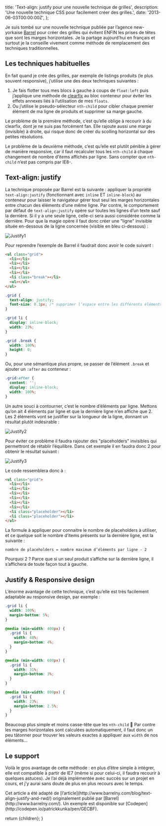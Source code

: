 

  title: 'Text-align: justify pour une nouvelle technique de grilles',
  description: 'Une nouvelle technique CSS pour facilement créer des grilles.',
  date: '2013-06-03T00:00:00Z',
};

Je suis tombé sur une nouvelle technique publiée par l’agence new-yorkaise [Barrel](http://www.barrelny.com/) pour créer des grilles qui évitent ENFIN les prises de têtes que sont les marges horizontales. Je la partage aujourd’hui en français et surtout je la conseille vivement comme méthode de remplacement des techniques traditionnelles.

## Les techniques habituelles

En fait quand je crée des grilles, par exemple de listings produits (le plus souvent responsive), j’utilise une des deux techniques suivantes :

1. Je fais flotter tous mes blocs à gauche à coups de `float:left` puis j’applique une méthode de [clearfix](http://nicolasgallagher.com/micro-clearfix-hack/) au bloc conteneur pour éviter les effets annexes liés à l’utilisation de mes `floats`.
2. Ou j’utilise le pseudo-sélecteur `nth-child` pour cibler chaque premier élément de ma ligne de produits et supprimer sa marge gauche.

Le problème de la première méthode, c’est qu’elle oblige à recourir à du clearfix, dont je ne suis pas forcément fan. Elle rajoute aussi une marge (invisible) à droite, qui risque donc de créer du scolling horizontal sur des petites résolutions.

Le problème de la deuxième méthode, c’est qu’elle est plutôt pénible à gérer de manière responsive, car il faut recalculer tous les `nth-child` à chaque changement de nombre d’items affichés par ligne. Sans compter que `nth-child` n’est pas compris par IE8-.

## Text-align: justify

La technique proposée par Barrel est la suivante : appliquer la propriété `text-align:justify` (fonctionnant avec `inline` ET `inline-block`) au conteneur pour laisser le navigateur gérer tout seul les marges horizontales entre chacun des éléments d’une même ligne. Par contre, le comportement par défaut de `text-align:justify` opère sur toutes les lignes d’un texte sauf la dernière. Si il y a une seule ligne, celle-ci sera aussi considérée comme la dernière. Pour que la magie opère il faut donc créer une "ligne" invisible située en-dessous de la ligne concernée (visible en bleu ci-dessous) :

<Image src="/images/justify-1.jpg" alt="Justify1" width={666} height={224} />

Pour reprendre l’exemple de Barrel il faudrait donc avoir le code suivant :

```html
<ul class="grid">
  <li></li>
  <li></li>
  <li></li>
  <li></li>
  <li class="break"></li>
  <ul></ul>
</ul>
```

```css
.grid {
  text-align: justify;
  font-size: 0.1px; /* supprimer l’espace entre les différents éléments */
}

.grid li {
  display: inline-block;
  width: 23%;
}

.grid .break {
  width: 100%;
  height: 0;
}
```

Ou, pour une sémantique plus propre, se passer de l’élément `.break` et ajouter un `:after` au conteneur :

```css
.grid:after {
  content: '';
  display: inline-block;
  width: 100%;
}
```

Un autre souci à contourner, c’est le nombre d’éléments par ligne. Mettons qu’on ait 4 éléments par ligne et que la dernière ligne n’en affiche que 2. Les 2 éléments vont se justifier sur la longueur de la ligne, donnant un résultat plutôt indésirable :

<Image src="/images/justify-2.jpg" alt="Justify2" width={666} height={378} />

Pour éviter ce problème il faudra rajouter des "placeholders" invisibles qui permettront de rétablir l’équilibre. Dans cet exemple il en faudra donc 2 pour obtenir le résultat suivant :

<Image src="/images/justify-3.jpg" alt="Justify3" width={666} height={378} />

Le code ressemblera donc à :

```html
<ul class="grid">
  <li></li>
  <li></li>
  <li></li>
  <li></li>
  <li></li>
  <li></li>
  <li class="placeholder"></li>
  <li class="placeholder"></li>
</ul>
```

La formule à appliquer pour connaitre le nombre de placeholders à utiliser, et ce quelque soit le nombre d’items présents sur la dernière ligne, est la suivante :

```text
nombre de placeholders = nombre maximum d’éléments par ligne - 2
```

Pourquoi 2 ? Parce que si un seul produit s’affiche sur la dernière ligne, il s’affichera de toute façon tout à gauche.

## Justify & Responsive design

L’énorme avantage de cette technique, c’est qu’elle est très facilement adaptable au responsive design, par exemple :

```css
.grid li {
  width: 100%;
  margin-bottom: 5%;
}

@media (min-width: 400px) {
  .grid li {
    width: 48%;
    margin-bottom: 4%;
  }
}

@media (min-width: 600px) {
  .grid li {
    width: 31%;
    margin-bottom: 3%;
  }
}

@media (min-width: 800px) {
  .grid li {
    width: 23%;
    margin-bottom: 2.5%;
  }
}
```

Beaucoup plus simple et moins casse-tête que les `nth-child` 🙂 Par contre les marges horizontales sont calculées automatiquement, il faut donc un peu tâtonner pour trouver les valeurs exactes à appliquer aux `width` de nos éléments…

## Le support

Voilà le gros avantage de cette méthode : en plus d’être simple à intégrer, elle est compatible à partir de IE7 (même si pour celui-ci, il faudra recourir à quelques astuces). Je l’ai déjà implémentée avec succès sur un projet en cours, et j’y aurai sans doute de plus en plus recours avec le temps.

<div className="info">
  Cet article a été adapté de
  [l’article](http://www.barrelny.com/blog/text-align-justify-and-rwd/)
  originalement publié par [Barrel](http://www.barrelny.com/). Un exemple est
  disponible sur [Codepen](http://codepen.io/patrickkunka/pen/GECBF).
</div>

  return <MdxLayout metadata={metadata}>{children}</MdxLayout>;
}
